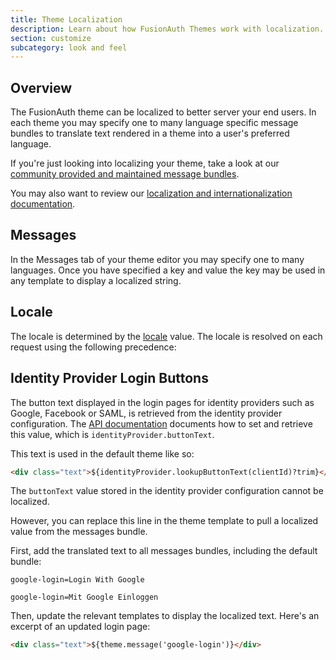 ```yaml
---
title: Theme Localization
description: Learn about how FusionAuth Themes work with localization.
section: customize
subcategory: look and feel
---
```


## Overview

The FusionAuth theme can be localized to better server your end users. In each theme you may specify one to many language specific message bundles to translate text rendered in a theme into a user's preferred language. 

If you're just looking into localizing your theme, take a look at our [community provided and maintained message bundles](https://github.com/FusionAuth/fusionauth-localization).

You may also want to review our [localization and internationalization documentation](/docs/get-started/core-concepts/localization-and-internationalization).

## Messages

In the Messages tab of your theme editor you may specify one to many languages. Once you have specified a key and value the key may be used in any template to display a localized string.

<MessagesExample />

## Locale

The locale is determined by the [locale](/docs/reference/data-types#locales) value.  The locale is resolved on each request using the following precedence:

<LocalePrecedence />

## Identity Provider Login Buttons

The button text displayed in the login pages for identity providers such as Google, Facebook or SAML, is retrieved from the identity provider configuration. The [API documentation](/docs/apis/identity-providers/google) documents how to set and retrieve this value, which is `identityProvider.buttonText`.

This text is used in the default theme like so:

```html title="Login Template Excerpt"
<div class="text">${identityProvider.lookupButtonText(clientId)?trim}</div>
```

The `buttonText` value stored in the identity provider configuration cannot be localized. 

However, you can replace this line in the theme template to pull a localized value from the messages bundle.

First, add the translated text to all messages bundles, including the default bundle:

```properties title="English"
google-login=Login With Google
```

```properties title="German"
google-login=Mit Google Einloggen
```

Then, update the relevant templates to display the localized text. Here's an excerpt of an updated login page:

```html title="Updated Login Template Excerpt"
<div class="text">${theme.message('google-login')}</div>
```

